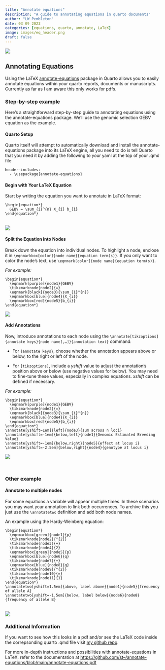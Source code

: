 ```yaml
---
title: "Annotate equations"
description: "A guide to annotating equations in quarto documents"
author: "LW Pembleton"
date: 03 09 2023
categories: [equations, quarto, annotate, LaTeX]
image: images/eq_header.png
draft: false
---
```


![](images/eq_header.png)

## Annotating Equations

Using the LaTeX [annotate-equations](https://github.com/st--/annotate-equations) package in Quarto allows you to easily annotate equations within your quarto reports, documents or manuscripts. Currently as far as I am aware this only works for pdfs.

### Step-by-step example

Here's a straightforward step-by-step guide to annotating equations using the annotate-equations package. We'll use the genomic selection GEBV equation as the example.

#### Quarto Setup

Quarto itself will attempt to automatically download and install the annotate-equations package into its LaTeX engine, all you need to do is tell Quarto that you need it by adding the following to your yaml at the top of your .qmd file

```         
header-includes:
  - \usepackage{annotate-equations}
```

#### Begin with Your LaTeX Equation

Start by writing the equation you want to annotate in LaTeX format:

```         
\begin{equation*}
  GEBV = \sum_{i}^{n} X_{i} b_{i}
\end{equation*}
```

\
![](images/gebv_1.png)

#### Split the Equation into Nodes

Break down the equation into individual nodes. To highlight a node, enclose it in `\eqnmarkbox[color]{node name}{equation term(s)}`. If you only want to color the node's text, use `\eqnmark[color]{node name}{equation term(s)}`.

*For example:*

```         
\begin{equation*}
  \eqnmark[purple]{node1}{GEBV}
  \tikzmarknode{node2}{=}
  \eqnmark[black]{node3}{\sum_{i}^{n}}
  \eqnmarkbox[blue]{node4}{X_{i}}
  \eqnmarkbox[red]{node5}{b_{i}}
\end{equation*} 
```

![](images/gebv_2.png)\

#### Add Annotations

Now, introduce annotations to each node using the `\annotate[tikzoptions]{annotate keys}{node name[,…]}{annotation text}` command:

-   For `{annotate keys}`, choose whether the annotation appears above or below, to the right or left of the node.

-   For `[tikzoptions]`, include a *yshift* value to adjust the annotation's position above or below (use negative values for below). You may need to fine-tune these values, especially in complex equations. *xshift* can be defined if necessary.

*For example:*

```         
\begin{equation*}
  \eqnmark[purple]{node1}{GEBV}
  \tikzmarknode{node2}{=}
  \eqnmark[black]{node3}{\sum_{i}^{n}}
  \eqnmarkbox[blue]{node4}{X_{i}}
  \eqnmarkbox[red]{node5}{b_{i}}
\end{equation*}
\annotate[yshift=1em]{left}{node3}{sum across n loci} 
\annotate[yshift=-1em]{below,left}{node1}{Genomic Estimated Breeding Value} 
\annotate[yshift=-1em]{below,right}{node5}{effect at locus i} 
\annotate[yshift=-2.5em]{below,right}{node4}{genotype at locus i}
```

![](images/gebv_3.png)\

\

### Other example

#### Annotate to multiple nodes

For some equations a variable will appear multiple times. In these scenarios you may want your annotation to link both occurrences. To archive this you just use the `\annotatetwo` definition and add both node names.

An example using the Hardy-Weinberg equation:\

```         
\begin{equation*}
  \eqnmarkbox[green]{node1}{p}
  \tikzmarknode{node2}{^{2}}
  \tikzmarknode{node3}{+}
  \tikzmarknode{node4}{2}
  \eqnmarkbox[green]{node5}{p}
  \eqnmarkbox[blue]{node6}{q}
  \tikzmarknode{node7}{+}
  \eqnmarkbox[blue]{node8}{q}
  \tikzmarknode{node9}{^{2}}
  \tikzmarknode{node10}{=}
  \tikzmarknode{node11}{1}
\end{equation*}
\annotatetwo[yshift=1.5em]{above, label above}{node1}{node5}{frequency of allele A} 
\annotatetwo[yshift=-1.5em]{below, label below}{node6}{node8}{frequency of allele B} 
```

\
![](images/eq2.png)

### Additional Information

If you want to see how this looks in a pdf and/or see the LaTeX code inside the correpsonding quarto .qmd file visit [my github repo](https://github.com/lpembleton/annotate-equations).

For more in-depth instructions and possibilities with annotate-equations in LaTeX, refer to the documentation at [https://github.com/st--/annotate-equations/blob/main/annotate-equations.pdf](https://github.com/st--/annotate-equations/blob/main/annotate-equations.pdf)
